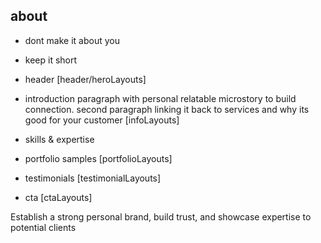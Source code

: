 
## about

- dont make it about you
- keep it short

- header [header/heroLayouts]
- introduction paragraph with personal relatable microstory to build connection. second paragraph linking it back to services and why its good for your customer [infoLayouts]
- skills & expertise
- portfolio samples [portfolioLayouts]
- testimonials [testimonialLayouts]
- cta [ctaLayouts]

<Title>About Builder</Title>
<Subtitle>
  Establish a strong personal brand, build trust, and showcase expertise to
  potential clients
</Subtitle>

<Meta of={Story} />

<Controls of={Story.Default} />
<Canvas of={Story.Default} sourceState="shown" />
